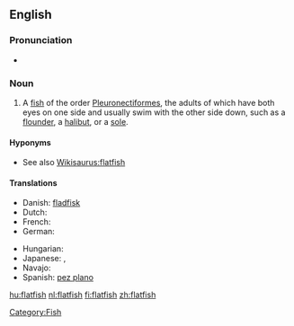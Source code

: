 {{wikipedia}}
==English==

===Pronunciation===
* {{audio|en-us-flatfish.ogg|Audio (US)}}

===Noun===
{{en-noun|flatfish|pl2=flatfishes}}

# A [[fish]] of the order [[Pleuronectiformes]], the adults of which have both eyes on one side and usually swim with the other side down, such as a [[flounder]], a [[halibut]], or a [[sole]].

====Hyponyms====
* See also [[Wikisaurus:flatfish]]

====Translations====
{{trans-top|fish}}
* Danish: [[fladfisk]] {{n}}
* Dutch: {{t+|nl|platvis|m}}
* French: {{t+|fr|poisson plat|m}}
* German: {{t+|de|Plattfisch|m}}
{{trans-mid}}
* Hungarian: {{t+|hu|lepényhal}}
* Japanese: {{t+|ja|鰈}}, {{t-|ja|カレイ|tr=karei}}
* Navajo: {{tø|nv|łóóʼ tʼą́hí}}
* Spanish: [[pez plano]] {{m}}
{{trans-bottom}}

[[Category:Fish]]

[[hu:flatfish]]
[[nl:flatfish]]
[[fi:flatfish]]
[[zh:flatfish]]